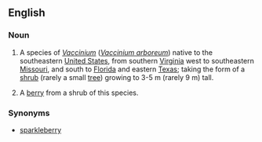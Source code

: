 ==English==
===Noun===
{{wikipedia}}
{{en-noun|farkleberries|-}}
# {{uncountable}} A species of ''[[Vaccinium]]'' (''[[Vaccinium arboreum]]'') native to the southeastern [[United States]], from southern [[Virginia]] west to southeastern [[Missouri]], and south to [[Florida]] and eastern [[Texas]]; taking the form of a [[shrub]] (rarely a small [[tree]]) growing to 3-5 m (rarely 9 m) tall.
# {{countable}} A [[berry]] from a shrub of this species.
===Synonyms===
*[[sparkleberry]]